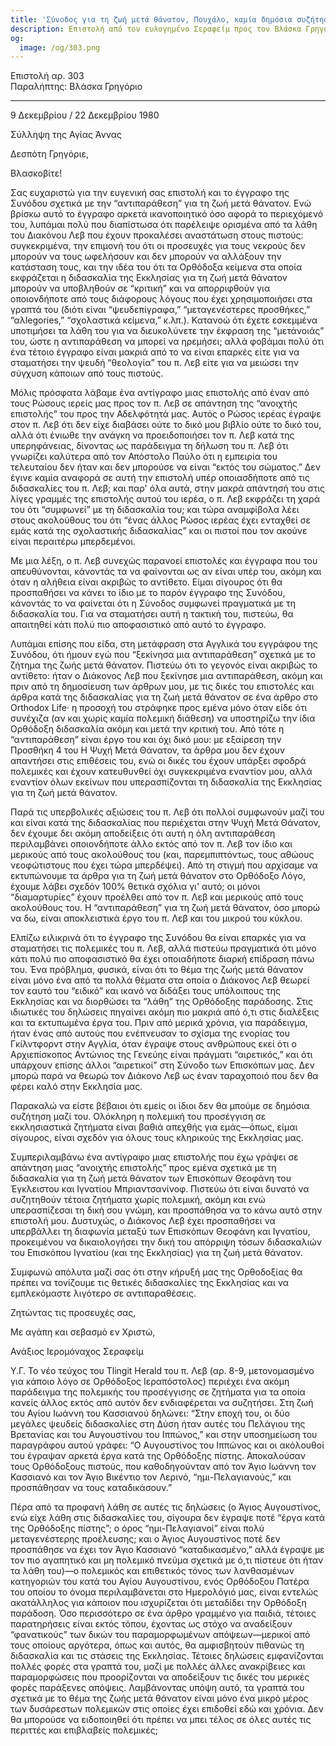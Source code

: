 ```yaml
---
title: 'Σύνοδος για τη ζωή μετά θάνατον, Πουχάλο, καμία δημόσια συζήτηση'
description: Επιστολή από τον ευλογημένο Σεραφείμ προς τον Βλάσκα Γρηγόριο.
og:
  image: /og/303.png
---
```


<div style={{textAlign:'right', fontFamily:'monospace'}}>Επιστολή αρ. 303</div>
<div style={{textAlign:'left', fontFamily:'monospace'}}>Παραλήπτης: Βλάσκα Γρηγόριο</div>

---

9 Δεκεμβρίου / 22 Δεκεμβρίου 1980

Σύλληψη της Αγίας Άννας

Δεσπότη Γρηγόριε,

Βλασκοβίτε!

Σας ευχαριστώ για την ευγενική σας επιστολή και το έγγραφο της Συνόδου σχετικά με την “αντιπαράθεση” για τη ζωή μετά θάνατον. Ενώ βρίσκω αυτό το έγγραφο αρκετά ικανοποιητικό όσο αφορά το περιεχόμενό του, λυπάμαι πολύ που διαπίστωσα ότι παρέλειψε ορισμένα από τα λάθη του Διακόνου Λεβ που έχουν προκαλέσει αναστάτωση στους πιστούς: συγκεκριμένα, την επιμονή του ότι οι προσευχές για τους νεκρούς δεν μπορούν να τους ωφελήσουν και δεν μπορούν να αλλάξουν την κατάσταση τους, και την ιδέα του ότι τα Ορθόδοξα κείμενα στα οποία εκφράζεται η διδασκαλία της Εκκλησίας για τη ζωή μετά θάνατον μπορούν να υποβληθούν σε “κριτική” και να απορριφθούν για οποιονδήποτε από τους διάφορους λόγους που έχει χρησιμοποιήσει στα γραπτά του (διότι είναι “ψευδεπίγραφα,” “μεταγενέστερες προσθήκες,” “αλlegories,” “σχολαστικά κείμενα,” κ.λπ.). Κατανοώ ότι έχετε εσκεμμένα υποτιμήσει τα λάθη του για να διευκολύνετε την έκφραση της “μετάνοιάς” του, ώστε η αντιπαράθεση να μπορεί να ηρεμήσει; αλλά φοβάμαι πολύ ότι ένα τέτοιο έγγραφο είναι μακριά από το να είναι επαρκές είτε για να σταματήσει την ψευδή “θεολογία” του π. Λεβ είτε για να μειώσει την σύγχυση κάποιων από τους πιστούς.

Μόλις πρόσφατα λάβαμε ένα αντίγραφο μιας επιστολής από έναν από τους Ρώσους ιερείς μας προς τον π. Λεβ σε απάντηση της “ανοιχτής επιστολής” του προς την Αδελφότητά μας. Αυτός ο Ρώσος ιερέας έγραψε στον π. Λεβ ότι δεν είχε διαβάσει ούτε το δικό μου βιβλίο ούτε το δικό του, αλλά ότι ένιωθε την ανάγκη να προειδοποιήσει τον π. Λεβ κατά της υπερηφάνειας, δίνοντας ως παράδειγμα τη δήλωση του π. Λεβ ότι γνωρίζει καλύτερα από τον Απόστολο Παύλο ότι η εμπειρία του τελευταίου δεν ήταν και δεν μπορούσε να είναι “εκτός του σώματος.” Δεν έγινε καμία αναφορά σε αυτή την επιστολή υπέρ οποιασδήποτε από τις διδασκαλίες του π. Λεβ; και παρ' όλα αυτά, στην μακρά απάντησή του στις λίγες γραμμές της επιστολής αυτού του ιερέα, ο π. Λεβ εκφράζει τη χαρά του ότι “συμφωνεί” με τη διδασκαλία του; και τώρα αναμφίβολα λέει στους ακολούθους του ότι “ένας άλλος Ρώσος ιερέας έχει ενταχθεί σε εμάς κατά της σχολαστικής διδασκαλίας” και οι πιστοί που τον ακούνε είναι περαιτέρω μπερδεμένοι.

Με μια λέξη, ο π. Λεβ συνεχώς παρανοεί επιστολές και έγγραφα που του απευθύνονται, κάνοντάς τα να φαίνονται ως αν είναι υπέρ του, ακόμη και όταν η αλήθεια είναι ακριβώς το αντίθετο. Είμαι σίγουρος ότι θα προσπαθήσει να κάνει το ίδιο με το παρόν έγγραφο της Συνόδου, κάνοντάς το να φαίνεται ότι η Σύνοδος συμφωνεί πραγματικά με τη διδασκαλία του. Για να σταματήσει αυτή η τακτική του, πιστεύω, θα απαιτηθεί κάτι πολύ πιο αποφασιστικό από αυτό το έγγραφο.

Λυπάμαι επίσης που είδα, στη μετάφραση στα Αγγλικά του εγγράφου της Συνόδου, ότι ήμουν εγώ που “ξεκίνησα μια αντιπαράθεση” σχετικά με το ζήτημα της ζωής μετά θάνατον. Πιστεύω ότι το γεγονός είναι ακριβώς το αντίθετο: ήταν ο Διάκονος Λεβ που ξεκίνησε μια αντιπαράθεση, ακόμη και πριν από τη δημοσίευση των άρθρων μου, με τις δικές του επιστολές και άρθρα κατά της διδασκαλίας για τη ζωή μετά θάνατον σε ένα άρθρο στο Orthodox Life· η προσοχή του στράφηκε προς εμένα μόνο όταν είδε ότι συνέχιζα (αν και χωρίς καμία πολεμική διάθεση) να υποστηρίζω την ίδια Ορθόδοξη διδασκαλία ακόμη και μετά την κριτική του. Από τότε η “αντιπαράθεση” είναι έργο του και όχι δικό μου: με εξαίρεση την Προσθήκη 4 του Η Ψυχή Μετά Θάνατον, τα άρθρα μου δεν έχουν απαντήσει στις επιθέσεις του, ενώ οι δικές του έχουν υπάρξει σφοδρά πολεμικές και έχουν κατευθυνθεί όχι συγκεκριμένα εναντίον μου, αλλά εναντίον όλων εκείνων που υπερασπίζονται τη διδασκαλία της Εκκλησίας για τη ζωή μετά θάνατον.

Παρά τις υπερβολικές αξιώσεις του π. Λεβ ότι πολλοί συμφωνούν μαζί του και είναι κατά της διδασκαλίας που περιέχεται στην Ψυχή Μετά Θάνατον, δεν έχουμε δει ακόμη αποδείξεις ότι αυτή η όλη αντιπαράθεση περιλαμβάνει οποιονδήποτε άλλο εκτός από τον π. Λεβ τον ίδιο και μερικούς από τους ακολούθους του (και, παρεμπιπτόντως, τους αθώους νεοφώτιστους που έχει τώρα μπερδέψει). Από τη στιγμή που αρχίσαμε να εκτυπώνουμε τα άρθρα για τη ζωή μετά θάνατον στο Ορθόδοξο Λόγο, έχουμε λάβει σχεδόν 100% θετικά σχόλια γι' αυτό; οι μόνοι “διαμαρτυρίες” έχουν προέλθει από τον π. Λεβ και μερικούς από τους ακολούθους του. Η “αντιπαράθεση” για τη ζωή μετά θάνατον, όσο μπορώ να δω, είναι αποκλειστικά έργο του π. Λεβ και του μικρού του κύκλου.

Ελπίζω ειλικρινά ότι το έγγραφο της Συνόδου θα είναι επαρκές για να σταματήσει τις πολεμικές του π. Λεβ, αλλά πιστεύω πραγματικά ότι μόνο κάτι πολύ πιο αποφασιστικό θα έχει οποιαδήποτε διαρκή επίδραση πάνω του. Ένα πρόβλημα, φυσικά, είναι ότι το θέμα της ζωής μετά θάνατον είναι μόνο ένα από τα πολλά θέματα στα οποία ο Διάκονος Λεβ θεωρεί τον εαυτό του “ειδικό” και ικανό να διδάξει τους υπόλοιπους της Εκκλησίας και να διορθώσει τα “λάθη” της Ορθόδοξης παράδοσης. Στις ιδιωτικές του δηλώσεις πηγαίνει ακόμη πιο μακριά από ό,τι στις διαλέξεις και τα εκτυπωμένα έργα του. Πριν από μερικά χρόνια, για παράδειγμα, ήταν ένας από αυτούς που ενέπνευσαν το σχίσμα της ενορίας του Γκίλντφορντ στην Αγγλία, όταν έγραψε στους ανθρώπους εκεί ότι ο Αρχιεπίσκοπος Αντώνιος της Γενεύης είναι πράγματι “αιρετικός,” και ότι υπάρχουν επίσης άλλοι “αιρετικοί” στη Σύνοδο των Επισκόπων μας. Δεν μπορώ παρά να θεωρώ τον Διάκονο Λεβ ως έναν ταραχοποιό που δεν θα φέρει καλό στην Εκκλησία μας.

Παρακαλώ να είστε βέβαιοι ότι εμείς οι ίδιοι δεν θα μπούμε σε δημόσια συζήτηση μαζί του. Ολόκληρη η πολεμική του προσέγγιση σε εκκλησιαστικά ζητήματα είναι βαθιά απεχθής για εμάς—όπως, είμαι σίγουρος, είναι σχεδόν για όλους τους κληρικούς της Εκκλησίας μας.

Συμπεριλαμβάνω ένα αντίγραφο μιας επιστολής που έχω γράψει σε απάντηση μιας “ανοιχτής επιστολής” προς εμένα σχετικά με τη διδασκαλία για τη ζωή μετά θάνατον των Επισκόπων Θεοφάνη του Έγκλειστου και Ιγνατίου Μπριαντσανίνοφ. Πιστεύω ότι είναι δυνατό να συζητηθούν τέτοια ζητήματα χωρίς πολεμική, ακόμη και ενώ υπερασπίζεσαι τη δική σου γνώμη, και προσπάθησα να το κάνω αυτό στην επιστολή μου. Δυστυχώς, ο Διάκονος Λεβ έχει προσπαθήσει να υπερβάλλει τη διαφωνία μεταξύ των Επισκόπων Θεοφάνη και Ιγνατίου, προκειμένου να δικαιολογήσει την δική του απόρριψη τόσων διδασκαλιών του Επισκόπου Ιγνατίου (και της Εκκλησίας) για τη ζωή μετά θάνατον.

Συμφωνώ απόλυτα μαζί σας ότι στην κήρυξή μας της Ορθοδοξίας θα πρέπει να τονίζουμε τις θετικές διδασκαλίες της Εκκλησίας και να εμπλεκόμαστε λιγότερο σε αντιπαραθέσεις.

Ζητώντας τις προσευχές σας,

Με αγάπη και σεβασμό εν Χριστώ,

Ανάξιος Ιερομόναχος Σεραφείμ

Υ.Γ. Το νέο τεύχος του Tlingit Herald του π. Λεβ (αρ. 8-9, μετονομασμένο για κάποιο λόγο σε Ορθόδοξος Ιεραπόστολος) περιέχει ένα ακόμη παράδειγμα της πολεμικής του προσέγγισης σε ζητήματα για τα οποία κανείς άλλος εκτός από αυτόν δεν ενδιαφέρεται να συζητήσει. Στη ζωή του Αγίου Ιωάννη του Κασσιανού δηλώνει: “Στην εποχή του, οι δύο μεγάλες ψευδείς διδασκαλίες στη Δύση ήταν αυτές του Πελάγιου της Βρετανίας και του Αυγουστίνου του Ιππώνος,” και στην υποσημείωση του παραγράφου αυτού γράφει: “Ο Αυγουστίνος του Ιππώνος και οι ακόλουθοί του έγραψαν αρκετά έργα κατά της Ορθόδοξης πίστης. Αποκαλούσαν τους Ορθόδοξους πιστούς, που καθοδηγούνταν από τον Άγιο Ιωάννη τον Κασσιανό και τον Άγιο Βικέντιο τον Λερινό, “ημι-Πελαγιανούς,” και προσπάθησαν να τους καταδικάσουν.”

Πέρα από τα προφανή λάθη σε αυτές τις δηλώσεις (ο Άγιος Αυγουστίνος, ενώ είχε λάθη στις διδασκαλίες του, σίγουρα δεν έγραψε ποτέ “έργα κατά της Ορθόδοξης πίστης”; ο όρος “ημι-Πελαγιανοί” είναι πολύ μεταγενέστερης προέλευσης; και ο Άγιος Αυγουστίνος ποτέ δεν προσπάθησε να έχει τον Άγιο Κασσιανό “καταδικασμένο,” αλλά έγραψε με τον πιο αγαπητικό και μη πολεμικό πνεύμα σχετικά με ό,τι πίστευε ότι ήταν τα λάθη του)—ο πολεμικός και επιθετικός τόνος των λανθασμένων κατηγοριών του κατά του Αγίου Αυγουστίνου, ενός Ορθόδοξου Πατέρα του οποίου το όνομα περιλαμβάνεται στο Ημερολόγιό μας, είναι εντελώς ακατάλληλος για κάποιον που ισχυρίζεται ότι μεταδίδει την Ορθόδοξη παράδοση. Όσο περισσότερο σε ένα άρθρο γραμμένο για παιδιά, τέτοιες παρατηρήσεις είναι εκτός τόπου, έχοντας ως στόχο να αναδείξουν “φανατικούς” των δικών του παραμορφωμένων απόψεων—μερικοί από τους οποίους αργότερα, όπως και αυτός, θα αμφισβητούν πιθανώς τη διδασκαλία και τις στάσεις της Εκκλησίας. Τέτοιες δηλώσεις εμφανίζονται πολλές φορές στα γραπτά του, μαζί με πολλές άλλες ανακρίβειες και παραμορφώσεις που προορίζονται να αποδείξουν τις δικές του μερικές φορές παράξενες απόψεις. Λαμβάνοντας υπόψη αυτό, τα γραπτά του σχετικά με το θέμα της ζωής μετά θάνατον είναι μόνο ένα μικρό μέρος των δυσάρεστων πολεμικών στις οποίες έχει επιδοθεί εδώ και χρόνια. Δεν θα μπορούσε να ειδοποιηθεί ότι πρέπει να μπει τέλος σε όλες αυτές τις περιττές και επιβλαβείς πολεμικές;
